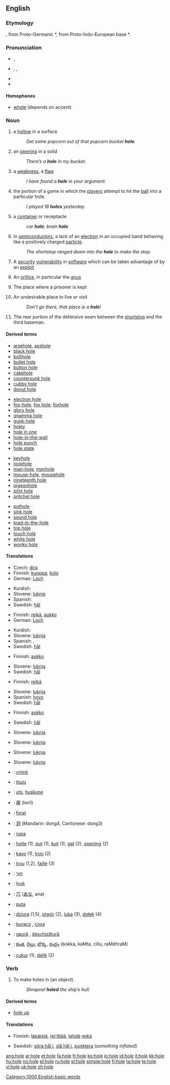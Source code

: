 {{see|Hole}}
==English==

===Etymology===
{{OE.}} {{term|hol|lang=ang||orifice, hollow place}}, from Proto-Germanic *{{term||khulaz}}, from Proto-Indo-European base *{{term||kel-}}.

===Pronunciation===
*{{a|RP}} {{IPA|/həʊl/}}, {{SAMPA|/h@Ul/}}
*{{a|US}} {{enPR| hōl}}, {{IPA|/hoʊl/}}, {{SAMPA|/hoUl/}}
*{{audio|en-us-hole.ogg|Audio (US)}}
*{{rhymes|əʊl}}

====Homophones====
*[[whole]] (depends on accent)

===Noun===
{{en-noun}}
{{wikipedia}}

# a [[hollow]] in a surface
#:''Get some popcorn out of that popcorn bucket '''hole'''.''
# an [[opening]] in a solid
#:''There’s a '''hole''' in my bucket.''
# a [[weakness]], a [[flaw]]
#:''I have found a '''hole''' in your argument.''
# {{golf}} the portion of a game in which the [[player]]s attempt to hit the [[ball]] into a particular hole.
#:''I played 18 '''holes''' yesterday.''
# {{informal}} a [[container]] or receptacle
#: ''car '''hole'''; brain '''hole'''''
# {{physics}} In [[semiconductor]]s, a lack of an [[electron]] in an occupied band behaving like a positively charged [[particle]].
#: ''The shortstop ranged deam into the '''hole''' to make the stop.''
# {{computer}} A [[security]] [[vulnerability]] in [[software]] which can be taken advantage of by an [[exploit]]
# {{context|anatomy|slang}} An [[orifice]], in particular the [[anus]]
# {{informal}} The place where a prisoner is kept
# {{slang}} An undesirable place to live or visit
#:''Don’t go there, that place is a '''hole'''!''
# {{baseball}} The rear portion of the defensive seam between the [[shortstop]] and the third baseman.

====Derived terms====
{{rel-top4}} <!--Note: four columns may seem unnecessary at the moment, but eventually there will be many more derived terms here-->
*[[arsehole]], [[asshole]]
*[[black hole]]
*[[bolthole]]
*[[bullet hole]]
*[[button hole]]
*[[cakehole]]
*[[countersunk hole]]
*[[cubby hole]]
*[[donut hole]]
{{rel-mid4}}
*[[electron hole]] 
*[[fox-hole]], [[fox hole]], [[foxhole]]
*[[glory hole]]
*[[gnamma hole]]
*[[gunk-hole]]
*[[holey]]
*[[hole in one]]
*[[hole-in-the-wall]]
*[[hole punch]]
*[[hole state]]
{{rel-mid4}}
*[[keyhole]]
*[[loophole]]
*[[man-hole]], [[manhole]]
*[[mouse-hole]], [[mousehole]]
*[[nineteenth hole]]
*[[pigeonhole]]
*[[pilot hole]]
*[[pritchel hole]]
{{rel-mid4}}
*[[pothole]]
*[[sink hole]]
*[[sound hole]]
*[[toad-in-the-hole]]
*[[top hole]]
*[[touch hole]]
*[[white hole]]
*[[wonky hole]]
{{rel-bottom}}

====Translations====
{{trans-top|hollow in some surface}}
*Czech: [[díra]] {{f}}
*Finnish: [[kuoppa]], [[kolo]]
*German: [[Loch]] {{n}}
{{trans-mid}}
*Kurdish: {{KUchar|[[چاڵ]]}}
*Slovene: [[luknja]] {{f}}
*Spanish: {{t|es|hueco|m}}
*Swedish: [[hål]] {{n}}
{{trans-bottom}}

{{trans-top|opening in a solid}}
*Finnish: [[reikä]], [[aukko]]
*German: [[Loch]] {{n}}
{{trans-mid}}
*Kurdish: {{KUchar|[[کون]]}}
*Slovene: [[luknja]] {{f}}
*Spanish: {{qualifier|Spain}} {{t|es|agujero|m}}, {{t|es|hoyo|m}}
*Swedish: [[hål]] {{n}}
{{trans-bottom}}

{{trans-top|weakness, flaw}}
*Finnish: [[aukko]]
{{trans-mid}}
*Slovene: [[luknja]] {{f}}
*Swedish: [[hål]] {{n}}
{{trans-bottom}}

{{trans-top|portion of a game of golf}}
*Finnish: [[reikä]]
{{trans-mid}}
*Slovene: [[luknja]] {{f}}
*Spanish: [[hoyo]] {{m}}
*Swedish: [[hål]] {{n}}
{{trans-bottom}}

{{trans-top|container}}
{{trans-mid}}
{{trans-bottom}}

{{trans-top|lack of an electron}}
*Finnish: [[aukko]]
{{trans-mid}}
*Swedish: [[hål]] {{n}}
{{trans-bottom}}

{{trans-top|security vulnerability}}
{{trans-mid}}
*Slovene: [[luknja]] {{f}}
{{trans-bottom}}

{{trans-top|orifice}}
{{trans-mid}}
*Slovene: [[luknja]] {{f}}
{{trans-bottom}}

{{trans-top|place where a prisoner is kept}}
{{trans-mid}}
*Slovene: [[luknja]] {{f}}
{{trans-bottom}}

{{trans-top|undesirable place}}
{{trans-mid}}
*Slovene: [[luknja]] {{f}}
{{trans-bottom}}

{{checktrans-top}}
*{{ttbc|Albanian}}: [[vrimë]] {{f}}
*{{ttbc|Armenian}}: [[ծակ]]
*{{ttbc|Basque}}: [[uts]], [[huskune]]
*{{ttbc|Cantonese}}: [[窿]] (lon1)
*{{ttbc|Catalan}}: [[forat]] {{m}}
*{{ttbc|Chinese}}: [[洞]] (Mandarin: dong4, Cantonese: dong3)
*{{ttbc|Croatian}}: [[rupa]] {{f}}
*{{ttbc|Dutch}}: [[holte]] {{f}} (1), [[put]] {{m}} (1), [[kuil]] {{m}} (1), [[gat]] {{n}} (2), [[opening]] {{f}} (2)
*{{ttbc|Esperanto}}: [[kavo]] (1), [[truo]] (2)
*{{ttbc|French}}: [[trou]] {{m}} (1,2), [[faille]] {{f}} (3)
*{{ttbc|Hebrew}}: [[חור]] {{m}}
{{checktrans-mid}}
*{{ttbc|Hungarian}}: [[lyuk]]
*{{ttbc|Japanese}}: [[穴]] ([[あな]], ana)
*{{ttbc|Maori}}: [[puta]]
*{{ttbc|Polish}}: [[dziura]] {{f}} (1,5), [[otwór]] {{m}} (2), [[luka]] {{f}} (3), [[dołek]] {{m}} (4)
*{{ttbc|Portuguese}}: [[buraco]] {{m}}, [[cova]] {{f}}
*{{ttbc|Romanian}}: [[gaură]] {{f}}, [[deschizătură]] {{f}}
*{{ttbc|Telugu}}: [[కంత]], [[చిల్లు]], [[బొక్క]], [[రంధ్రం]] (bokka, kaMta, cillu, raMdhraM)
*{{ttbc|Turkish}}: [[çukur]] (1), [[delik]] (2)
{{checktrans-bottom}}

===Verb===
{{en-verb|hol|ing}}

# {{transitive}} To make holes in (an object).
#:''Shrapnel '''holed''' the ship’s hull.''

====Derived terms====
*[[hole up]]

====Translations====
{{trans-top|to make holes}}
*Finnish: [[läpäistä]], [[rei'ittää]], [[tehdä]] [[reikä]]
{{trans-mid}}
*Swedish: [[göra hål i]], [[slå hål i]], [[punktera]] (''something inflated'')
{{trans-bottom}}

[[Category:1000 English basic words]]

[[ang:hole]]
[[ar:hole]]
[[et:hole]]
[[fa:hole]]
[[fr:hole]]
[[ko:hole]]
[[io:hole]]
[[id:hole]]
[[it:hole]]
[[kk:hole]]
[[hu:hole]]
[[no:hole]]
[[pl:hole]]
[[ru:hole]]
[[st:hole]]
[[simple:hole]]
[[fi:hole]]
[[ta:hole]]
[[te:hole]]
[[vi:hole]]
[[uk:hole]]
[[zh:hole]]
